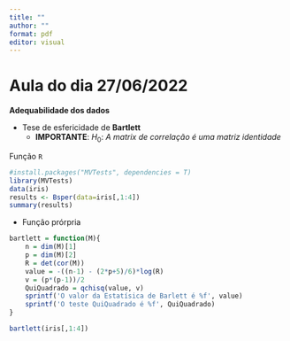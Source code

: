 ```yaml
---
title: ""
author: ""
format: pdf
editor: visual
---
```


# Aula do dia 27/06/2022

**Adequabilidade dos dados**

- Tese de esfericidade de **Bartlett**
    - **IMPORTANTE**: $H_{0}$: *A matrix de correlação é uma matriz identidade*



Função `R`

```r
#install.packages("MVTests", dependencies = T)
library(MVTests)
data(iris)
results <- Bsper(data=iris[,1:4])
summary(results)
```

- Função prórpria

```r
bartlett = function(M){
    n = dim(M)[1]
    p = dim(M)[2]
    R = det(cor(M))
    value = -((n-1) - (2*p+5)/6)*log(R)
    v = (p*(p-1))/2
    QuiQuadrado = qchisq(value, v)
    sprintf('O valor da Estatísica de Barlett é %f', value)
    sprintf('O teste QuiQuadrado é %f', QuiQuadrado)
}

bartlett(iris[,1:4])
```

